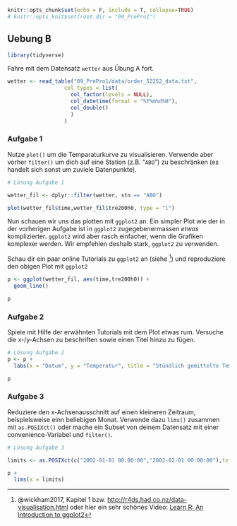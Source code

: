 
```r

knitr::opts_chunk$set(echo = F, include = T, collapse=TRUE)
# knitr::opts_knit$set(root.dir = "09_PrePro1") 

```



## Uebung B 




```r
library(tidyverse)
```



Fahre mit dem Datensatz `wetter` aus Übung A fort. 
```r
wetter <- read_table("09_PrePro1/data/order_52252_data.txt",
                  col_types = list(
                    col_factor(levels = NULL),    
                    col_datetime(format = "%Y%m%d%H"),
                    col_double()
                    )
                  )
```


### Aufgabe 1

Nutze `plot()` um die Temparaturkurve zu visualisieren. Verwende aber vorher `filter()` um dich auf eine Station (z.B. "`ABO`") zu beschränken (es handelt sich sonst um zuviele Datenpunkte).



```r
# Lösung Aufgabe 1

wetter_fil <- dplyr::filter(wetter, stn == "ABO")

plot(wetter_fil$time,wetter_fil$tre200h0, type = "l")

```


Nun schauen wir uns das plotten mit `ggplot2` an. Ein simpler Plot wie der in der vorherigen Aufgabe ist in `ggplot2` zugegebenermassen *etwas* komplizierter. `ggplot2` wird aber rasch einfacher, wenn die Grafiken komplexer werden. Wir empfehlen deshalb stark, `ggplot2` zu verwenden.

Schau dir ein paar online Tutorials zu `ggplot2` an (siehe ^[@wickham2017, Kapitel 1 bzw. [http://r4ds.had.co.nz/data-visualisation.html](http://r4ds.had.co.nz/data-visualisation.html) oder hier ein sehr schönes Video: [Learn R: An Introduction to ggplot2](https://youtu.be/YxKr2a-Y1WE?t=1m40s)]) 
und reproduziere den obigen Plot mit `ggplot2`


```r

p <- ggplot(wetter_fil, aes(time,tre200h0)) +
  geom_line()

p
```



### Aufgabe 2

Spiele mit Hilfe der erwähnten Tutorials mit dem Plot etwas rum. Versuche die x-/y-Achsen zu beschriften sowie einen Titel hinzu zu fügen.

```r
# Lösung Aufgabe 2
p <- p +
  labs(x = "Datum", y = "Temperatur", title = "Stündlich gemittelte Temperaturwerte")

p
```


### Aufgabe 3

Reduziere den x-Achsenausschnitt auf einen kleineren Zeitraum, beispielsweise einn beliebigen Monat. Verwende dazu `lims()` zusammen mit `as.POSIXct()` oder mache ein Subset von deinem Datensatz mit einer convenience-Variabel und `filter()`.

```r
# Lösung Aufgabe 3

limits <- as.POSIXct(c("2002-01-01 00:00:00","2002-02-01 00:00:00"),tz = "UTC")

p +
  lims(x = limits)
```



